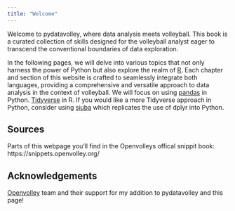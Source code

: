 ```yaml
---
title: "Welcome"
---
```


Welcome to pydatavolley, where data analysis meets volleyball. This book is a curated collection of skills designed for the volleyball analyst eager to transcend the conventional boundaries of data exploration.

In the following pages, we will delve into various topics that not only harness the power of Python but also explore the realm of [R](https://posit.co/download/rstudio-desktop/). Each chapter and section of this website is crafted to seamlessly integrate both languages, providing a comprehensive and versatile approach to data analysis in the context of volleyball. We will focus on using [pandas](https://pandas.pydata.org/) in Python. [Tidyverse](https://www.tidyverse.org/) in R. If you would like a more Tidyverse approach in Python, consider using [siuba](https://github.com/machow/siuba/) which replicates the use of dplyr into Python.

## Sources {#Sources}
Parts of this webpage you'll find in the Openvolleys offical snippit book: https://snippets.openvolley.org/

## Acknowledgements {#Acknowledgements}

[Openvolley](https://openvolley.github.io/) team and their support for my addition to pydatavolley and this page!